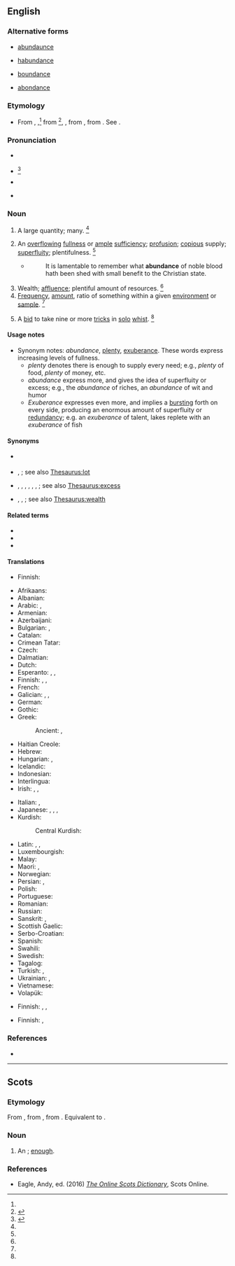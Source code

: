 ==English==
{{wikipedia}}

===Alternative forms===
* {{qualifier|obsolete}} [[abundaunce]]
* {{qualifier|obsolete}} [[habundance]]
* {{qualifier|obsolete}} [[boundance]]
* {{qualifier|card games}} [[abondance]]

===Etymology===
* From {{inh|en|enm|abundaunce}}, {{m|enm|habaundance}},<ref name=WI3/> from {{der|en|fro|habundance}}<ref name=SOED>{{R:SOED5|page=10}}</ref>, {{m|fro|abondance}}, from {{der|en|la|abundantia||fullness, plenty}}, from {{m|la|abundō||to overflow}}. See {{m|en|abound}}.

===Pronunciation===
* {{a|RP}} {{IPA|en|/əˈbʌn.dn̩s/}}
* {{a|US}} {{IPA|en|/əˈbʌn.dn̩s/|/əˈbʌn.dn̩ts/|/əˈbn̩.dn̩s/}}<ref name=WI3>{{R:MW3 1976|page=8}}</ref>
* {{a|Malaysia|Singapore}} {{IPA|en|/əˈbɑn.dənts/}}
* {{audio|en|en-us-abundance.ogg|Audio (US)}}

===Noun===
{{en-noun|~}}

# A large quantity; many. {{defdate|First attested around 1150 to 1350.}}<ref name=SOED/>
#: {{ux|en|Due to the '''abundance''' of art material, the class made a giant collage.}}
#: {{ux|en|There is not a great '''abundance''' of time, so please don't dwadle.}}
# An [[overflowing]] [[fullness]] or [[ample]] [[sufficiency]]; [[profusion]]; [[copious]] supply; [[superfluity]]; plentifulness. {{defdate|First attested around 1350 to 1470.}}<ref name=SOED/>
#* {{RQ:Raleigh War}}
#*: It is lamentable to remember what '''abundance''' of noble blood hath been shed with small benefit to the Christian state.
# Wealth; [[affluence]]; plentiful amount of resources. {{defdate|First attested around 1350 to 1470.}}<ref name=SOED/>
# [[frequency|Frequency]], [[amount]], ratio of something within a given [[environment]] or [[sample]]. {{defdate|First attested in the late 19<sup>th</sup> century.}}<ref name=SOED/>
# {{lb|en|card games}} A [[bid]] to take nine or more [[trick]]s in [[solo]] [[whist]]. {{defdate|First attested in the late 19<sup>th</sup> century.}}<ref name=SOED/>

====Usage notes====
* Synonym notes: ''abundance'', [[plenty]], [[exuberance]]. These words express increasing levels of fullness.
** ''plenty'' denotes there is enough to supply every need; e.g., ''plenty'' of food, ''plenty'' of money, etc.
** ''abundance'' express more, and gives the idea of superfluity or excess; e.g., the ''abundance'' of riches, an ''abundance'' of wit and humor
** ''Exuberance'' expresses even more, and implies a [[bursting]] forth on every side, producing an enormous amount of superfluity or [[redundancy]]; e.g. an ''exuberance'' of talent, lakes replete with an ''exuberance'' of fish

====Synonyms====
* {{l|en|abundation}} {{q|Chester}}
* {{sense|large quantity}} {{l|en|heap}}, {{l|en|load}}; see also [[Thesaurus:lot]]
* {{sense|ample sufficiency}} {{l|en|exuberance}}, {{l|en|copiousness}}, {{l|en|overflow}}, {{l|en|plenty}}, {{l|en|plenteousness}}, {{l|en|plenitude}}, {{l|en|plentitude}}; see also [[Thesaurus:excess]]
* {{sense|plentiful amount of resources}} {{l|en|riches}}, {{l|en|affluence}}, {{l|en|wealth}}; see also [[Thesaurus:wealth]]

====Related terms====
* {{l|en|abound}}
* {{l|en|abundant}}
* {{l|en|overabundance}}

====Translations====
{{trans-top|large quantity}}
* Finnish: {{t|fi|[[suuri]] [[määrä]]}}
{{trans-mid}}
{{trans-bottom}}

{{trans-top|ample sufficiency}}
* Afrikaans: {{t|af|oorvloed}}
* Albanian: {{t+|sq|bollëk|f}}
* Arabic: {{t|ar|كَثْرَة|f}}, {{t|ar|غَزَارَة|f}}
* Armenian: {{t+|hy|առատություն}}
* Azerbaijani: {{t+|az|bolluq}}
* Bulgarian: {{t+|bg|обилие}}, {{t+|bg|изобилие}}
* Catalan: {{t+|ca|abundància|f}}
* Crimean Tatar: {{t|crh|bereket}}
* Czech: {{t+|cs|hojnost|f}}
* Dalmatian: {{t|dlm|bonduanza|f}}
* Dutch: {{t+|nl|overvloed}}
* Esperanto: {{t|eo|sufiĉego}}, {{t+|eo|abundo}}, {{t+|eo|abundeco}}
* Finnish: {{t+|fi|runsaus}}, {{t+|fi|yltäkylläisyys}}, {{t+|fi|ylenpalttisuus}}
* French: {{t+|fr|abondance|f}}
* Galician: {{t|gl|abundancia|f}}, {{t|gl|fartura|f}}, {{t|gl|abastanza|f}}
* German: {{t+|de|Überfluss|m}}
* Gothic: {{t|got|𐌼𐌰𐌽𐌰𐌲𐌳𐌿𐌸𐍃|f|tr=managdūþs}}
* Greek:
*: Ancient: {{t|grc|περισσεία|f}}, {{t|grc|δαψίλεια|f}}
* Haitian Creole: {{t|ht|abondans}}
* Hebrew: {{t+|he|שפע|m|tr=shéfa’}}
* Hungarian: {{t+|hu|bőség}}, {{t+|hu|áradat}}
* Icelandic: {{t+|is|gnægð|f}}
* Indonesian: {{t|id|limpah-ruah}}
* Interlingua: {{t|ia|abundantia}}
* Irish: {{t|ga|líonmhaireacht|f}}, {{t|ga|raidhse|f}}, {{t|ga|flúirse|f}}
{{trans-mid}}
* Italian: {{t+|it|abbondanza}}, {{t+|it|cuccagna|f}}
* Japanese: {{t+|ja|大量|tr=tairyō|sc=Jpan}}, {{t+|ja|多量|tr=taryō|sc=Jpan}}, {{t+|ja|豊富|tr=hōfu|sc=Jpan}}, {{t+|ja|過剰|tr=kajō|sc=Jpan}}
* Kurdish:
*: Central Kurdish: {{t+|ckb|زۆری}}
* Latin: {{t+|la|cōpia|f}}, {{t|la|abundantia|f}}, {{t|la|largitās|f}}
* Luxembourgish: {{t|lb|Iwwerfloss|m}}
* Malay: {{t|ms|kelimpahan}}
* Maori: {{t|mi|ranea}}, {{t|mi|harahara}}
* Norwegian: {{t|no|overflod|c}}
* Persian: {{t+|fa|فراوانی|tr=farāvānī}}, {{t+|fa|فزونی|tr=fozūnī}}
* Polish: {{t+|pl|obfitość|f}}
* Portuguese: {{t+|pt|abundância|f}}
* Romanian: {{t+|ro|abundență|f}}
* Russian: {{t+|ru|изоби́лие|n}}
* Sanskrit: {{t+|sa|आयात|n}}, {{t+|sa|ऋद्धि|f}}
* Scottish Gaelic: {{t|gd|pailteas|m}}
* Serbo-Croatian: {{t|sh|изобиље|n|tr=izobilje}}
* Spanish: {{t+|es|abundancia}}
* Swahili: {{t+|sw|wingi}}
* Swedish: {{t+|sv|överflöd|c}}
* Tagalog: {{t|tl|kasaganaan}}
* Turkish: {{t+|tr|bolluk}}, {{t+|tr|varlık}} {{qualifier|jeology}}
* Ukrainian: {{t|uk|рясно́та|f}}, {{t|uk|рясо́та|f}}
* Vietnamese: {{t+|vi|phong phú}}
* Volapük: {{t+|vo|bundan}}
{{trans-bottom}}

{{trans-top|wealth, affluence}}
* Finnish: {{t+|fi|vauraus}}, {{t+|fi|yltäkylläisyys}}, {{t+|fi|runsaus}}
{{trans-mid}}
{{trans-bottom}}

{{trans-top|frequency}}
* Finnish: {{t+|fi|yleisyys}}, {{t+|fi|määrä}}
{{trans-mid}}
{{trans-bottom}}

{{trans-top|solo whist: bid to take nine or more tricks}}
{{trans-mid}}
{{trans-bottom}}

===References===
<references/>
* {{R:Webster 1913}}

----

==Scots==

===Etymology===
From {{inh|sco|enm|abundaunce}}, from {{der|sco|fro|habundance}}, from {{der|sco|la|abundantia}}. Equivalent to {{suffix|sco|abund|ance}}.

===Noun===
{{sco-noun|s}}

# An {{l|en|abundance}}; [[enough]].

===References===
* Eagle, Andy, ed. (2016) ''[http://scots-online.org/dictionary/index.asp The Online Scots Dictionary]'', Scots Online.
